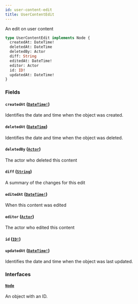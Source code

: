 ```yaml
---
id: user-content-edit
title: UserContentEdit
---
```


An edit on user content

```graphql
type UserContentEdit implements Node {
  createdAt: DateTime!
  deletedAt: DateTime
  deletedBy: Actor
  diff: String
  editedAt: DateTime!
  editor: Actor
  id: ID!
  updatedAt: DateTime!
}
```

### Fields

#### `createdAt` ([`DateTime!`](/docs/api/scalars/date-time))

Identifies the date and time when the object was created.

#### `deletedAt` ([`DateTime`](/docs/api/scalars/date-time))

Identifies the date and time when the object was deleted.

#### `deletedBy` ([`Actor`](/docs/api/interfaces/actor))

The actor who deleted this content

#### `diff` ([`String`](/docs/api/scalars/string))

A summary of the changes for this edit

#### `editedAt` ([`DateTime!`](/docs/api/scalars/date-time))

When this content was edited

#### `editor` ([`Actor`](/docs/api/interfaces/actor))

The actor who edited this content

#### `id` ([`ID!`](/docs/api/scalars/id))

#### `updatedAt` ([`DateTime!`](/docs/api/scalars/date-time))

Identifies the date and time when the object was last updated.

### Interfaces

#### [`Node`](/docs/api/interfaces/node)

An object with an ID.
